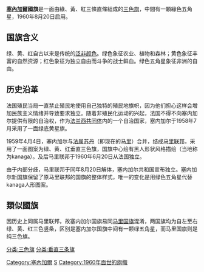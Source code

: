 {{Infobox flag
|Name = 塞内加尔
|Image = Flag of Senegal.svg
|Nickname = 
|Use = 111111
|Symbol =
|Proportion = 2:3
|Adoption = 1960年8月20日
|Design = 由綠、黃、紅三條直條組成的[[三色旗|三色旗]]，中間有一顆綠色五角星。
|Designer = 
|Type = National 
|Name2 = 
|Image2 = Flag-senegal-1958.svg
|Nickname2 = 塞内加尔1958-1959年的舊國旗
|Use2 = 111111
|Symbol2 =
|Proportion2 = 2:3
|Adoption2 = 1958年-1959年
|Design2 = 由綠、黃两色組成的[[国旗|国旗]]，中間有一顆黄色五角星。
|Designer2 = 
|Type2 = National
|Name3 = 
|Image3 = Flag of Mali (1959-1961).svg
|Nickname3 = [[马里联邦|马里联邦]]国旗
|Use3 = 111000
|Symbol3 =
|Proportion3 = 2:3
|Adoption3 = 1959年4月4日-1961年3月1日
|Design3 =  一面由綠、黃、紅三條垂直长方形組成的[[三色旗|三色旗]]；旗幟中間有黑色人形圖案
|Designer3 = 
|Type3 = National
}}

'''[[塞內加爾|塞內加爾]]國旗'''是一面由綠、黃、紅三條直條組成的[[三色旗|三色旗]]，中間有一顆綠色五角星，1960年8月20日启用。

== 国旗含义 ==
绿、黄、红自古以来是传统的[[泛非颜色|泛非颜色]]。绿色象征农业、植物和森林；黄色象征丰富的自然资源；红色象征为独立自由而斗争的战士鲜血。绿色五角星象征非洲的自由。

== 历史沿革 ==
法国殖民当局一直禁止殖民地使用自己独特的殖民地旗帜，因为他们担心这样会增加民族主义情绪并导致要求独立。随着非殖民化运动的兴起，法国不得不向塞内加尔提供有限的自治权，作为[[法兰西共同体|法兰西共同体]]内的一个自治国家，塞内加尔于1958年7月采用了一面绿底黄星旗。

1959年4月4日，塞内加尔与[[法属苏丹|法属苏丹]]（即现在的[[马里|马里]]）合并，结成[[马里联邦|马里联邦]]，采用了一面图案为绿、黄、红垂直三色旗，国旗中心绘有黑人形状风格描绘（当地称为kanaga）。及后马里联邦于1960年6月20日从法国独立。

由于内部分歧，马里联邦于同年8月20日解体，塞内加尔共和国宣布独立。塞内加尔新国旗保留了原马里联邦的国旗的整体样式，唯一的变化是用绿色五角星代替kanaga人形图案。

== 類似國旗 ==
{{Gallery|width=180|height=110
|File:Flag of Ghana.svg|{{flag|Ghana}}
|File:Flag of Mali.svg|{{Flag|Mali}}
|File:Flag of Guinea.svg| {{Flag|Guinea}}
|File:Flag of Cameroon.svg|{{Flag|Cameroon}}
}}

因历史上同属马里联邦，故塞内加尔国旗易同[[马里国旗|马里国旗]]混淆，两国旗均为自左至右绿、黄、红三色竖条，区别是塞内加尔国旗中间有一颗绿五角星，而马里国旗则是纯三色旗。

{{非洲题目|国旗}}

[[Category:塞內加爾|Category:塞內加爾]]
[[Category:國旗|S]]
[[Category:1960年面世的旗幟|Category:1960年面世的旗幟]]
[[分类:三色旗|分类:三色旗]]
[[分类:垂直三条旗|分类:垂直三条旗]]